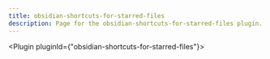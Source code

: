 ---
title: obsidian-shortcuts-for-starred-files
description: Page for the obsidian-shortcuts-for-starred-files plugin.
---


<Plugin pluginId={"obsidian-shortcuts-for-starred-files"}></Plugin>